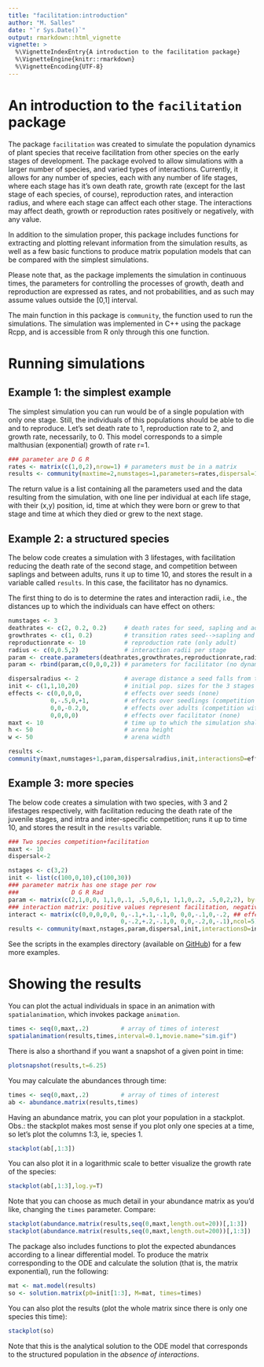 ```yaml
---
title: "facilitation:introduction"
author: "M. Salles"
date: "`r Sys.Date()`"
output: rmarkdown::html_vignette
vignette: >
  %\VignetteIndexEntry{A introduction to the facilitation package}
  %\VignetteEngine{knitr::rmarkdown}
  %\VignetteEncoding{UTF-8}
---
```


# An introduction to the `facilitation` package

The package `facilitation` was created to simulate the population dynamics of plant species that
receive facilitation from other species on the early stages of development. The package evolved to allow simulations with a larger
number of species, and varied types of interactions. Currently, it allows for any number of species,
each with any number of life stages, where each stage has it's own death rate, growth rate (except
for the last stage of each species, of course), reproduction rates, and interaction radius,
and where each stage can affect each other stage. The interactions may affect death, growth or reproduction
rates positively or negatively, with any value.

In addition to the simulation proper, this package includes functions for extracting and
plotting relevant information from the simulation results, as well as a few basic functions
to produce matrix population models that can be compared with the simplest simulations.

Please note that, as the package implements the simulation in continuous times, the parameters for controlling the
processes of growth, death and reproduction are expressed as rates, and not probabilities, and as such may assume
values outside the [0,1] interval.

The main function in this package is `community`, the function used to run the simulations.
The simulation was implemented in C++ using the package Rcpp, and is accessible from R only through this one function. 

# Running simulations

## Example 1: the simplest example

The simplest simulation you can run would be of a single population with only one stage.
Still, the individuals of this populations should be able to die and to reproduce. Let's set
death rate to 1, reproduction rate to 2, and growth rate, necessarily, to 0. This model
corresponds to a simple malthusian (exponential) growth of rate r=1.

```r
### parameter are D G R
rates <- matrix(c(1,0,2),nrow=1) # parameters must be in a matrix
results <- community(maxtime=2,numstages=1,parameters=rates,dispersal=1,init=10)
```
The return value is a list containing all the parameters used and the data resulting from the simulation, with one line per individual at each life stage, with their (x,y) position, id, time at which they were born or grew to that stage and time at which they died or grew to the next stage.

## Example 2: a structured species

The below code creates a simulation with 3 lifestages, with facilitation reducing the death rate of the second stage, and competition between saplings and between adults, runs it up to time 10, and stores the result in a variable called `results`. In this case, the facilitator has no dynamics.

The first thing to do is to determine the rates and interaction radii, i.e., the distances up to which the individuals
can have effect on others:

```r
numstages <- 3
deathrates <- c(2, 0.2, 0.2)     # death rates for seed, sapling and adult
growthrates <- c(1, 0.2)         # transition rates seed-->sapling and sapling-->adult
reproductionrate <- 10           # reproduction rate (only adult)
radius <- c(0,0.5,2)             # interaction radii per stage
param <- create.parameters(deathrates,growthrates,reproductionrate,radius) # create the parameter object
param <- rbind(param,c(0,0,0,2)) # parameters for facilitator (no dynamics, radius 2)

dispersalradius <- 2	         # average distance a seed falls from the parent (distance is exponentially distributed)
init <- c(1,1,10,20)             # initial pop. sizes for the 3 stages plus the facilitator species
effects <- c(0,0,0,0,            # effects over seeds (none)
            0,-.5,0,+1,          # effects over seedlings (competition and facilitation)
            0,0,-0.2,0,          # effects over adults (competition with adults)  
            0,0,0,0)             # effects over facilitator (none)
maxt <- 10                       # time up to which the simulation shall run
h <- 50                          # arena height
w <- 50                          # arena width

results <-
community(maxt,numstages+1,param,dispersalradius,init,interactionsD=effects,height=h,width=w)
```
## Example 3: more species
The below code creates a simulation with two species, with 3 and 2 lifestages respectively, with facilitation reducing the death rate of the juvenile stages, and intra and inter-specific competition; runs it up to time 10, and stores the result in the `results` variable.

```r
### Two species competition+facilitation
maxt <- 10
dispersal<-2

nstages <- c(3,2)
init <- list(c(100,0,10),c(100,30))
### parameter matrix has one stage per row
###               D G R Rad
param <- matrix(c(2,1,0,0, 1,1,0,.1, .5,0,6,1, 1,1,0,.2, .5,0,2,2), byrow=T, nrow=5) 
### interaction matrix: positive values represent facilitation, negative ones, competition
interact <- matrix(c(0,0,0,0,0, 0,-.1,+.1,-.1,0, 0,0,-.1,0,-.2, ## effects over species 1
                                0,-.2,+.2,-.1,0, 0,0,-.2,0,-.1),ncol=5) ## effects over species 2
results <- community(maxt,nstages,param,dispersal,init,interactionsD=interact)
```

See the scripts in the examples directory (available on [GitHub](https://github.com/Lobz/facilitation/tree/master/examples)) for a few more examples.

# Showing the results

You can plot the actual individuals in space in an animation with `spatialanimation`, which invokes
package `animation`.
```r
times <- seq(0,maxt,.2)         # array of times of interest
spatialanimation(results,times,interval=0.1,movie.name="sim.gif") 
```

There is also a shorthand if you want a snapshot of a given point in time:
```r
plotsnapshot(results,t=6.25)
```

You may calculate the abundances through time:
```r
times <- seq(0,maxt,.2)         # array of times of interest
ab <- abundance.matrix(results,times)
```

Having an abundance matrix, you can plot your population in a stackplot. Obs.: the stackplot makes
most sense if you plot only one species at a time, so let's plot the columns 1:3, ie, species 1.
```r
stackplot(ab[,1:3])
```

You can also plot it in a logarithmic scale to better visualize the growth rate of the species:
```r
stackplot(ab[,1:3],log.y=T)
```

Note that you can choose as much detail in your abundance matrix as you'd like, changing the `times` parameter. Compare:
```r
stackplot(abundance.matrix(results,seq(0,maxt,length.out=20))[,1:3])
stackplot(abundance.matrix(results,seq(0,maxt,length.out=200))[,1:3])
```

The package also includes functions to plot the expected abundances according to a linear differential model. To produce the matrix corresponding to the ODE and calculate the solution (that is, the matrix exponential), run the following:
```r
mat <- mat.model(results)
so <- solution.matrix(p0=init[1:3], M=mat, times=times)
```

You can also plot the results (plot the whole matrix since there is only one species this time):
```r
stackplot(so)
```

Note that this is the analytical solution to the ODE model that corresponds to the structured population in the *absence of interactions*.
